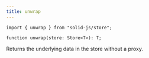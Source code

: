 ```yaml
---
title: unwrap
---
```


```tsx
import { unwrap } from "solid-js/store";

function unwrap(store: Store<T>): T;
```

Returns the underlying data in the store without a proxy.
